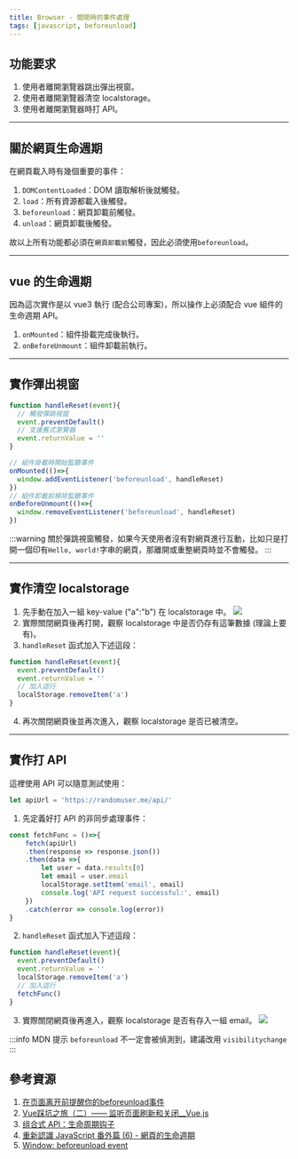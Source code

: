 ```yaml
---
title: Browser - 關閉時的事件處理
tags: [javascript, beforeunload]
---
```

## 功能要求
1. 使用者離開瀏覽器跳出彈出視窗。
2. 使用者離開瀏覽器清空 localstorage。
3. 使用者離開瀏覽器時打 API。

---

## 關於網頁生命週期
在網頁載入時有幾個重要的事件：  
1. `DOMContentLoaded`：DOM 讀取解析後就觸發。
2. `load`：所有資源都載入後觸發。
3. `beforeunload`：網頁卸載前觸發。
4. `unload`：網頁卸載後觸發。

故以上所有功能都必須在`網頁卸載前`觸發，因此必須使用`beforeunload`。

---

## vue 的生命週期
因為這次實作是以 vue3 執行 (配合公司專案)，所以操作上必須配合 vue 組件的生命週期 API。  
1. `onMounted`：組件掛載完成後執行。
2. `onBeforeUnmount`：組件卸載前執行。

---

## 實作彈出視窗

```js
function handleReset(event){
  // 觸發彈跳視窗
  event.preventDefault()
  // 支援舊式瀏覽器
  event.returnValue = ''
}

// 組件掛載時開始監聽事件
onMounted(()=>{
  window.addEventListener('beforeunload', handleReset)
})
// 組件卸載前移除監聽事件
onBeforeUnmount(()=>{
  window.removeEventListener('beforeunload', handleReset)
})
```
:::warning
關於彈跳視窗觸發，如果今天使用者沒有對網頁進行互動，比如只是打開一個印有`Hello, world!`字串的網頁，那離開或重整網頁時並不會觸發。
:::

---

## 實作清空 localstorage
1. 先手動在加入一組 key-value ("a":"b") 在 localstorage 中。
![](./assets/localstorage-set.jpg)
2. 實際關閉網頁後再打開，觀察 localstorage 中是否仍存有這筆數據 (理論上要有)。
3. `handleReset` 函式加入下述這段：
```js
function handleReset(event){
  event.preventDefault()
  event.returnValue = ''
  // 加入這行
  localStorage.removeItem('a')
}
```
4. 再次關閉網頁後並再次進入，觀察 localstorage 是否已被清空。

---

## 實作打 API
這裡使用 API 可以隨意測試使用：
```js
let apiUrl = 'https://randomuser.me/api/'
```
1. 先定義好打 API 的非同步處理事件：
```js
const fetchFunc = ()=>{
    fetch(apiUrl)
    .then(response => response.json())
    .then(data =>{
        let user = data.results[0]
        let email = user.email
        localStorage.setItem('email', email)
        console.log('API request successful:', email)
    })
    .catch(error => console.log(error))
}
```
2. `handleReset` 函式加入下述這段：
```js
function handleReset(event){
  event.preventDefault()
  event.returnValue = ''
  localStorage.removeItem('a')
  // 加入這行
  fetchFunc()
}
```
3. 實際關閉網頁後再進入，觀察 localstorage 是否有存入一組 email。
![](./assets/localstorage-email.jpg)

:::info
MDN 提示 `beforeunload` 不一定會被偵測到，建議改用 `visibilitychange`
:::

## 參考資源
1. [在页面离开前提醒你的beforeunload事件](https://cloud.tencent.com/developer/article/1730838)
2. [Vue踩坑之旅（二）—— 监听页面刷新和关闭__Vue.js](https://www.vue-js.com/topic/5f97d70496b2cb0032c3860a)
3. [组合式 API：生命周期钩子](https://cn.vuejs.org/api/composition-api-lifecycle.html#onbeforeunmount)
4. [重新認識 JavaScript 番外篇 (6) - 網頁的生命週期](https://ithelp.ithome.com.tw/articles/10197335?sc=iThelpR)
5. [Window: beforeunload event](https://developer.mozilla.org/en-US/docs/Web/API/Window/beforeunload_event#syntax)